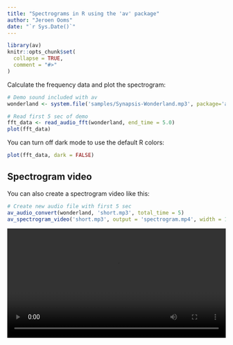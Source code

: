 ```yaml
---
title: "Spectrograms in R using the 'av' package"
author: "Jeroen Ooms"
date: "`r Sys.Date()`"
---
```


```r
library(av)
knitr::opts_chunk$set(
  collapse = TRUE,
  comment = "#>"
)
```

Calculate the frequency data and plot the spectrogram:

```r
# Demo sound included with av
wonderland <- system.file('samples/Synapsis-Wonderland.mp3', package='av')

# Read first 5 sec of demo
fft_data <- read_audio_fft(wonderland, end_time = 5.0)
plot(fft_data)
```

You can turn off dark mode to use the default R colors:

```r
plot(fft_data, dark = FALSE)
```

## Spectrogram video

You can also create a spectrogram video like this:

```r
# Create new audio file with first 5 sec
av_audio_convert(wonderland, 'short.mp3', total_time = 5)
av_spectrogram_video('short.mp3', output = 'spectrogram.mp4', width = 1280, height = 720, res = 144)
```

<video width="100%" controls>
<source src="spectrogram.mp4" type="video/mp4">
Your browser does not support the video tag.
</video>

## Compare with tuneR/signal

For comparison, we show how the same thing can be achieved with the `tuneR` package:

```r
# Read wav with tuneR
data <- tuneR::readMP3('short.mp3')

# demean to remove DC offset
snd <- data@left - mean(data@left)
```

We then use the signal package to calculate the spectrogram with similar parameters as av:

```r
# create spectrogram
spec <- signal::specgram(x = snd, n = 1024, Fs = data@samp.rate, overlap = 1024 * 0.75)

# normalize and rescale to dB
P <- abs(spec$S)
P <- P/max(P)

out <- pmax(1e-6, P)
dim(out) <- dim(P)
out <- log10(out) / log10(1e-6)

# plot spectrogram
image(x = spec$t, y = spec$f, z = t(out), ylab = 'Freq [Hz]', xlab = 'Time [s]', useRaster=TRUE)
```

## Compare with seewave

Compare spectrograms using the `tico` audio sample included with the seewave package:

```r
library(seewave)
library(ggplot2)
data(tico)
ggspectro(tico, ovlp = 50) + geom_tile(aes(fill = amplitude)) + stat_contour()
```

To use av, we first save the wav file and then create spectrogram:

```r
# First export wav file
savewav(tico, filename = 'tico.wav')
plot(read_audio_fft('tico.wav'))
```

## Compare with phonTools

Use the audio sample included with phonTools:

```r
library(phonTools)
data(sound)
spectrogram(sound, maxfreq = sound$fs/2)
```

Save the wav file and then create spectrogram. We match the default window function from phonTools:

```r
phonTools::writesound(sound, 'sound.wav')
plot(read_audio_fft('sound.wav', window = phonTools::windowfunc(1024, 'kaiser')))
```
